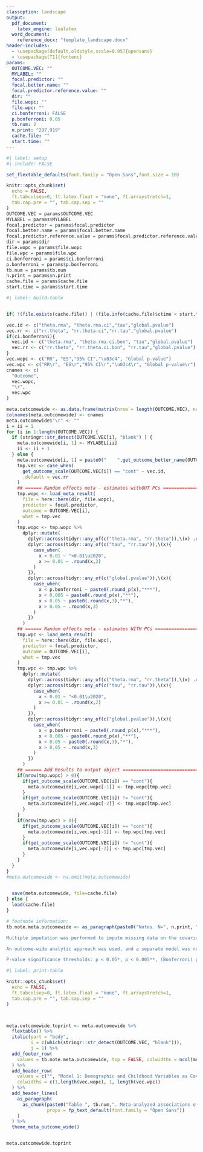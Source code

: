 ```yaml
---
classoption: landscape
output:
  pdf_document:
    latex_engine: lualatex
  word_document:
    reference_docx: "template_landscape.docx"
header-includes:
  - \usepackage[default,oldstyle,scale=0.95]{opensans}
  - \usepackage[T1]{fontenc}
params: 
  OUTCOME.VEC: ""
  MYLABEL: ""
  focal.predictor: ""
  focal.better.name: ""
  focal.predictor.reference.value: ""
  dir: ""
  file.wopc: ""
  file.wpc: ""
  ci.bonferroni: FALSE
  p.bonferroni: 0.05
  tb.num: 2
  n.print: "207,919"
  cache.file: ""
  start.time: ""
---
```

\pagestyle{empty}
\setmainfont{opensans}


```r
#| label: setup
#| include: FALSE

set_flextable_defaults(font.family = "Open Sans",font.size = 10)

knitr::opts_chunk$set(
  echo = FALSE,
  ft.tabcolsep=0, ft.latex.float = "none", ft.arraystretch=1,
  tab.cap.pre = "", tab.cap.sep = ""
)
OUTCOME.VEC = params$OUTCOME.VEC
MYLABEL = params$MYLABEL
focal.predictor = params$focal.predictor
focal.better.name = params$focal.better.name
focal.predictor.reference.value = params$focal.predictor.reference.value
dir = params$dir
file.wopc = params$file.wopc
file.wpc = params$file.wpc
ci.bonferroni = params$ci.bonferroni
p.bonferroni = params$p.bonferroni
tb.num = params$tb.num
n.print = params$n.print
cache.file = params$cache.file
start.time = params$start.time

```


```r
#| label: build-table


if( !(file.exists(cache.file)) | (file.info(cache.file)$ctime < start.time) ){

vec.id <- c("theta.rma", "theta.rma.ci","tau","global.pvalue")
vec.rr <- c("rr.theta", "rr.theta.ci","rr.tau","global.pvalue")
if(ci.bonferroni){
  vec.id <- c("theta.rma", "theta.rma.ci.bon", "tau","global.pvalue")
  vec.rr <- c("rr.theta", "rr.theta.ci.bon", "rr.tau","global.pvalue")
}
vec.wopc <- c("RR", "ES","95% CI","\u03c4", "Global p-value")
vec.wpc <- c("RR\r", "ES\r","95% CI\r","\u03c4\r", "Global p-value\r") # need to add whitespace to the end of these columns so that flextable doesn't through the "duplicate column keys" error (see https://stackoverflow.com/questions/50748232/same-column-names-in-flextable-in-r) for more details on other approaches.
cnames <- c(
  "Outcome",
  vec.wopc,
  "\r",
  vec.wpc
)

meta.outcomewide <- as.data.frame(matrix(nrow = length(OUTCOME.VEC), ncol = length(cnames)))
colnames(meta.outcomewide) <- cnames
meta.outcomewide$"\r" <- ""
i = ii = 1
for (i in 1:length(OUTCOME.VEC)) {
  if (stringr::str_detect(OUTCOME.VEC[i], "blank") ) {
    meta.outcomewide[i, 1] <- MYLABEL[ii]
    ii <- ii + 1
  } else {
    meta.outcomewide[i, 1] = paste0("    ",get_outcome_better_name(OUTCOME.VEC[i], include.name = FALSE, include.fid = FALSE, rm.text="Composite"))
    tmp.vec <- case_when(
      get_outcome_scale(OUTCOME.VEC[i]) == "cont" ~ vec.id,
      .default = vec.rr
    )
    ## ====== Random effects meta - estimates withOUT PCs ======================================= ##
    tmp.wopc <- load_meta_result(
      file = here::here(dir, file.wopc),
      predictor = focal.predictor,
      outcome = OUTCOME.VEC[i],
      what = tmp.vec
    )
    tmp.wopc <- tmp.wopc %>%
      dplyr::mutate(
        dplyr::across(tidyr::any_of(c("theta.rma", "rr.theta")),\(x) .round(x,2)),
        dplyr::across(tidyr::any_of(c("tau", "rr.tau")),\(x){
          case_when(
            x < 0.01 ~ "<0.01\u2020",
            x >= 0.01 ~ .round(x,2)
          )
        }),
        dplyr::across(tidyr::any_of(c("global.pvalue")),\(x){
          case_when(
            x < p.bonferroni ~ paste0(.round_p(x),"***"),
            x < 0.005 ~ paste0(.round_p(x),"**"),
            x < 0.05 ~ paste0(.round(x,3),"*"),
            x > 0.05 ~ .round(x,3)
          )
        })
      )
    ## ====== Random effects meta - estimates WITH PCs ======================================= ##
    tmp.wpc <- load_meta_result(
      file = here::here(dir, file.wpc),
      predictor = focal.predictor,
      outcome = OUTCOME.VEC[i],
      what = tmp.vec
    )
    tmp.wpc <- tmp.wpc %>%
      dplyr::mutate(
        dplyr::across(tidyr::any_of(c("theta.rma", "rr.theta")),\(x) .round(x,2)),
        dplyr::across(tidyr::any_of(c("tau", "rr.tau")),\(x){
          case_when(
            x < 0.01 ~ "<0.01\u2020",
            x >= 0.01 ~ .round(x,2)
          )
        }),
        dplyr::across(tidyr::any_of(c("global.pvalue")),\(x){
          case_when(
            x < p.bonferroni ~ paste0(.round_p(x),"***"),
            x < 0.005 ~ paste0(.round_p(x),"**"),
            x < 0.05 ~ paste0(.round(x,3),"*"),
            x > 0.05 ~ .round(x,3)
          )
        })
      )
    ## ====== Add Results to output object ====================================================== ##
    if(nrow(tmp.wopc) > 0){
      if(get_outcome_scale(OUTCOME.VEC[i]) == "cont"){
        meta.outcomewide[i,vec.wopc[-1]] <- tmp.wopc[tmp.vec]
      }
      if(get_outcome_scale(OUTCOME.VEC[i]) != "cont"){
        meta.outcomewide[i,vec.wopc[-2]] <- tmp.wopc[tmp.vec]
      }
    }
    if(nrow(tmp.wpc) > 0){
      if(get_outcome_scale(OUTCOME.VEC[i]) == "cont"){
        meta.outcomewide[i,vec.wpc[-1]] <- tmp.wpc[tmp.vec]
      }
      if(get_outcome_scale(OUTCOME.VEC[i]) != "cont"){
        meta.outcomewide[i,vec.wpc[-2]] <- tmp.wpc[tmp.vec]
      }
    }
  }
}
#meta.outcomewide <- na.omit(meta.outcomewide)

    
  save(meta.outcomewide, file=cache.file)
} else {
  load(cache.file)
}

# footnote information:
tb.note.meta.outcomewide <- as_paragraph(paste0("Notes. N=", n.print, "; Reference for focal predictor: ", focal.predictor.reference.value,"; RR, risk-ratio, null effect is 1.00; ES, effect size measure for standardized regression coefficient, null effect is 0.00; CI, confidence interval; \u03c4 (tau, heterogeneity), estimated standard deviation of the distribution of effects; Global p-value, joint test of the null hypothesis that the country-specific Wald tests are null in all countries.

Multiple imputation was performed to impute missing data on the covariates, exposure, and outcomes. All models controlled for sociodemographic and childhood factors assessed at Wave 1: relationship with mother growing up; relationship with father growing up; parent marital status around age 12; experienced abuse growing up (except for Israel); felt like an outsider in family growing up; self-rated health growing up; subjective financial status growing up; religious affiliation at age 12; frequency of religious service attendance around age 12; year of birth; gender; education, employment status, marital status, immigration status; and racial/ethnic identity when available. For Model 2 with PC (principal components), the first seven principal components of the entire set of contemporaneous confounders assessed at Wave 1 were included as additional covariates of the outcomes at Wave 2.

An outcome-wide analytic approach was used, and a separate model was run for each outcome. A different type of model was run depending on the nature of the outcome: (1) for each binary outcome, a weighted generalized linear model (with a log link and Poisson distribution) was used to estimate a RR; and (2) for each continuous outcome, a weighted linear regression model was used to estimate an ES. All effect sizes were standardized. For continuous outcomes, the ES represents the change in SD on the outcome ", ifelse(get_outcome_scale(focal.predictor) == "cont", "for a 1 SD increase in the focal predictor", "between the lower and upper categories of the binary focal predictor"),". For binary outcomes, the RR represents the change in risk of being in the upper category compared to the lower category ", ifelse(get_outcome_scale(focal.predictor) == "cont", "for a 1 SD increase in the focal predictor", "between the lower and upper categories of the binary focal predictor"),".

P-value significance thresholds: p < 0.05*, p < 0.005**, (Bonferroni) p < ",.round(p.bonferroni,5),"***, correction for multiple testing to significant threshold",ifelse(ci.bonferroni, paste0('; reported confidence intervals for meta-analytic estimates are based on the Bonferroni adjusted significance level to construct ', .round((1-p.bonferroni/2)*100,1),'% CIs;'), ';')," \u2020 Estimate of \u03c4 (tau, heterogeneity) is likely unstable. See our online supplement forest plots for more detail on heterogeneity of effects."))

```


```r
#| label: print-table

knitr::opts_chunk$set(
  echo = FALSE,
  ft.tabcolsep=0, ft.latex.float = "none", ft.arraystretch=1,
  tab.cap.pre = "", tab.cap.sep = ""
)



meta.outcomewide.toprint <- meta.outcomewide %>%
  flextable() %>%
  italic(part = "body",
         i = c(which(stringr::str_detect(OUTCOME.VEC, "blank"))),
         j = 1) %>%
  add_footer_row(
    values = tb.note.meta.outcomewide, top = FALSE, colwidths = ncol(meta.outcomewide)
  ) %>%
  add_header_row(
    values = c("", "Model 1: Demographic and Childhood Variables as Covariates", "", "Model 2: Demographic, Childhood, and Other Wave 1 Confounding Variables (Via Principal Components) as Covariates"),
    colwidths = c(1,length(vec.wopc), 1, length(vec.wpc))
  ) %>%
  add_header_lines(
    as_paragraph(
      as_chunk(paste0("Table ", tb.num,". Meta-analyzed associations of ", focal.better.name ," at Wave 1 with well-being and other outcomes at Wave 2."),
               props = fp_text_default(font.family = "Open Sans"))
    )
  ) %>%
  theme_meta_outcome_wide()


meta.outcomewide.toprint

```
